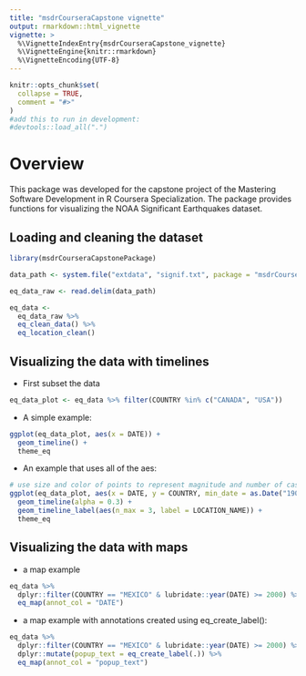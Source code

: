 ```yaml
---
title: "msdrCourseraCapstone vignette"
output: rmarkdown::html_vignette
vignette: >
  %\VignetteIndexEntry{msdrCourseraCapstone_vignette}
  %\VignetteEngine{knitr::rmarkdown}
  %\VignetteEncoding{UTF-8}
---
```


```r
knitr::opts_chunk$set(
  collapse = TRUE,
  comment = "#>"
)
#add this to run in development: 
#devtools::load_all(".")
```

# Overview 

This package was developed for the capstone project of the Mastering Software Development in R Coursera Specialization. The package provides functions for visualizing the NOAA Significant Earthquakes dataset. 

## Loading and cleaning the dataset 

```r
library(msdrCourseraCapstonePackage)

data_path <- system.file("extdata", "signif.txt", package = "msdrCourseraCapstonePackage")

eq_data_raw <- read.delim(data_path)

eq_data <- 
  eq_data_raw %>% 
  eq_clean_data() %>% 
  eq_location_clean()
```

## Visualizing the data with timelines 

- First subset the data  

```r
eq_data_plot <- eq_data %>% filter(COUNTRY %in% c("CANADA", "USA"))
```

- A simple example:  

```r
ggplot(eq_data_plot, aes(x = DATE)) + 
  geom_timeline() + 
  theme_eq
```

- An example that uses all of the aes: 

```r
# use size and color of points to represent magnitude and number of casualties, and set alpha to 0.3
ggplot(eq_data_plot, aes(x = DATE, y = COUNTRY, min_date = as.Date("1900-01-01"), max_date = as.Date("2000-01-01"), size = EQ_PRIMARY, color = TOTAL_DEATHS)) + 
  geom_timeline(alpha = 0.3) + 
  geom_timeline_label(aes(n_max = 3, label = LOCATION_NAME)) + 
  theme_eq
```


## Visualizing the data with maps

- a map example 

```r
eq_data %>% 
  dplyr::filter(COUNTRY == "MEXICO" & lubridate::year(DATE) >= 2000) %>% 
  eq_map(annot_col = "DATE")
```


- a map example with annotations created using eq_create_label(): 

```r
eq_data %>% 
  dplyr::filter(COUNTRY == "MEXICO" & lubridate::year(DATE) >= 2000) %>% 
  dplyr::mutate(popup_text = eq_create_label(.)) %>% 
  eq_map(annot_col = "popup_text")
```

